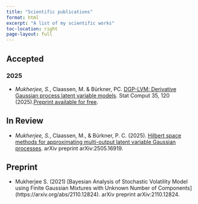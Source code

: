 ```yaml
---
title: "Scientific publications"
format: html
excerpt: "A list of my scientific works"
toc-location: right
page-layout: full
---
```


## Accepted

### 2025

- *Mukherjee, S.*, Claassen, M. \& Bürkner, PC. [DGP-LVM: Derivative Gaussian process latent variable models](https://doi.org/10.1007/s11222-025-10644-4). Stat Comput 35, 120 (2025).[Preprint available for free](https://arxiv.org/abs/2404.04074).

## In Review

- *Mukherjee, S.*, Claassen, M., \& Bürkner, P. C. (2025). [Hilbert space methods for approximating multi-output latent variable Gaussian processes](https://arxiv.org/abs/2505.16919). arXiv preprint arXiv:2505.16919.

## Preprint

- Mukherjee S. (2021) [Bayesian Analysis of Stochastic Volatility Model using Finite Gaussian Mixtures with Unknown Number of Components] (https://arxiv.org/abs/2110.12824). arXiv preprint arXiv:2110.12824.
